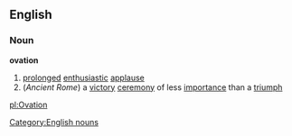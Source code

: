==English==
===Noun===
'''ovation'''
#[[prolonged]] [[enthusiastic]] [[applause]]
#(''Ancient Rome'') a [[victory]] [[ceremony]] of less [[importance]] than a [[triumph]]
[[Category:English nouns]]

[[pl:Ovation]]